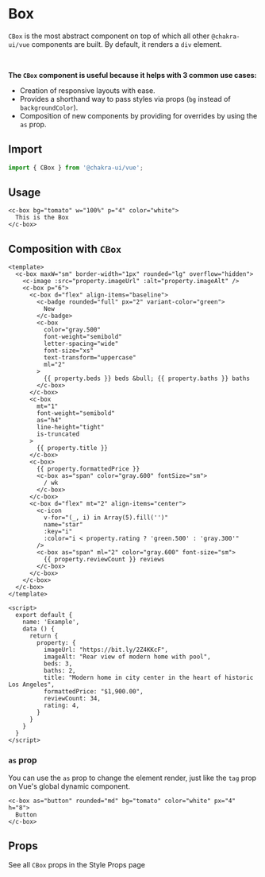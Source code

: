 
<SEO
  title="Box"
  description="Box is the most abstract component on top of which all other @chakra-ui/vue components are built. By default, it renders a `div` element"
/>


# Box

`CBox` is the most abstract component on top of which all other `@chakra-ui/vue` components are built. By default, it renders a `div` element.

<br />

**The `CBox` component is useful because it helps with 3 common use cases:**
- Creation of responsive layouts with ease.
- Provides a shorthand way to pass styles via props (`bg` instead of `backgroundColor`).
- Composition of new components by providing for overrides by using the `as` prop.

<carbon-ad />

## Import

```js
import { CBox } from '@chakra-ui/vue';
```

## Usage

```vue live=true
<c-box bg="tomato" w="100%" p="4" color="white">
  This is the Box
</c-box>
```

## Composition with `CBox`

```vue live=true
<template>
  <c-box maxW="sm" border-width="1px" rounded="lg" overflow="hidden">
    <c-image :src="property.imageUrl" :alt="property.imageAlt" />
    <c-box p="6">
      <c-box d="flex" align-items="baseline">
        <c-badge rounded="full" px="2" variant-color="green">
          New
        </c-badge>
        <c-box
          color="gray.500"
          font-weight="semibold"
          letter-spacing="wide"
          font-size="xs"
          text-transform="uppercase"
          ml="2"
        >
          {{ property.beds }} beds &bull; {{ property.baths }} baths
        </c-box>
      </c-box>
      <c-box
        mt="1"
        font-weight="semibold"
        as="h4"
        line-height="tight"
        is-truncated
      >
        {{ property.title }}
      </c-box>
      <c-box>
        {{ property.formattedPrice }}
        <c-box as="span" color="gray.600" fontSize="sm">
          / wk
        </c-box>
      </c-box>
      <c-box d="flex" mt="2" align-items="center">
        <c-icon
          v-for="(_, i) in Array(5).fill('')"
          name="star"
          :key="i"
          :color="i < property.rating ? 'green.500' : 'gray.300'"
        />
        <c-box as="span" ml="2" color="gray.600" font-size="sm">
          {{ property.reviewCount }} reviews
        </c-box>
      </c-box>
    </c-box>
  </c-box>
</template>

<script>
  export default {
    name: 'Example',
    data () {
      return {
        property: {
          imageUrl: "https://bit.ly/2Z4KKcF",
          imageAlt: "Rear view of modern home with pool",
          beds: 3,
          baths: 2,
          title: "Modern home in city center in the heart of historic Los Angeles",
          formattedPrice: "$1,900.00",
          reviewCount: 34,
          rating: 4,
        }
      }
    }
  }
</script>
```

### `as` prop

You can use the `as` prop to change the element render, just like the `tag` prop on Vue's global dynamic component.

```vue live=true
<c-box as="button" rounded="md" bg="tomato" color="white" px="4" h="8">
  Button
</c-box>
```

## Props
See all `CBox` props in the <nuxt-link to="style-props">Style Props page</nuxt-link>
